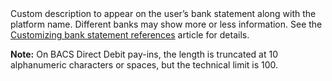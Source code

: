   
<ResponseField name="StatementDescriptor" type="string" >  
<MaxLengthSDD100BACS10CharactersOnlyAlphanumericAndSpaces />    
Custom description to appear on the user’s bank statement along with the platform name. Different banks may show more or less information. See the <a href="/bank-statements">Customizing bank statement references</a> article for details.

**Note:** On BACS Direct Debit pay-ins, the length is truncated at 10 alphanumeric characters or spaces, but the technical limit is 100.
</ResponseField>